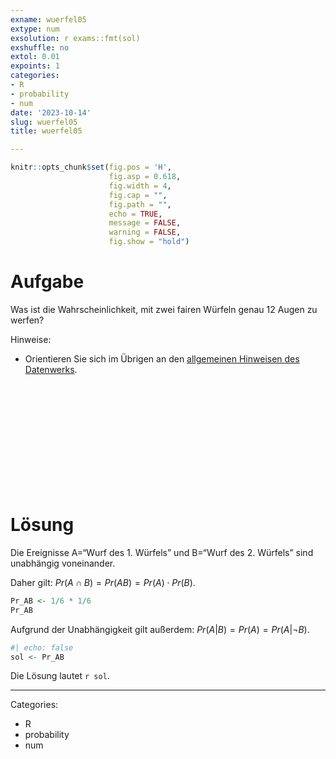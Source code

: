 ```yaml
---
exname: wuerfel05
extype: num
exsolution: r exams::fmt(sol)
exshuffle: no
extol: 0.01
expoints: 1
categories:
- R
- probability
- num
date: '2023-10-14'
slug: wuerfel05
title: wuerfel05

---
```







```r
knitr::opts_chunk$set(fig.pos = 'H',
                      fig.asp = 0.618,
                      fig.width = 4,
                      fig.cap = "", 
                      fig.path = "",
                      echo = TRUE,
                      message = FALSE,
                      warning = FALSE,
                      fig.show = "hold")
```








# Aufgabe

Was ist die Wahrscheinlichkeit, mit zwei fairen Würfeln genau 12 Augen zu werfen?

Hinweise:

- Orientieren Sie sich im Übrigen an den [allgemeinen Hinweisen des Datenwerks](https://datenwerk.netlify.app/hinweise).






</br>
</br>
</br>
</br>
</br>
</br>
</br>
</br>
</br>
</br>

# Lösung

Die Ereignisse A="Wurf des 1. Würfels" und B="Wurf des 2. Würfels" sind unabhängig voneinander.

Daher gilt: $Pr(A\cap B) = Pr(AB) = Pr(A) \cdot Pr(B)$.

```r
Pr_AB <- 1/6 * 1/6
Pr_AB
```



Aufgrund der Unabhängigkeit gilt außerdem: $Pr(A|B) = Pr(A) = Pr(A|\neg B).$


```r
#| echo: false
sol <- Pr_AB
```


Die Lösung lautet ``r sol``.






---

Categories: 

- R
- probability
- num

